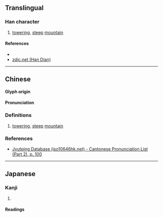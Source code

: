 {{also|𡶴|嵃}}
{{character info/new}}
==Translingual==

===Han character===
{{Han char|rn=46|rad=山|as=11|sn=14|four=20715|canj=UYHM,UYKM|ids=⿰山産(G),⿰山產(HTK)}}

# [[towering]], [[steep]] [[mountain]]

====References====
* {{Han ref|kx=0318.070|dkj=08389|dj=0618.290|hdz=10795.070|uh=5D7C|ud=23932|bh=E1AE|bd=57774}}
* [http://www.zdic.net/z/18/js/5D7C.htm zdic.net (Han Dian)]

----

==Chinese==
{{zh-forms|s=𡶴}}

====Glyph origin====
{{Han etym}}

====Pronunciation====
{{zh-pron
|m=chǎn
|c=caan2
|mc=y
|oc=y
|ma=
|cat=
}}

===Definitions===
{{zh-hanzi}}

# [[towering]], [[steep]] [[mountain]] {{gloss|same as [[嵃]]}} <!-- Not a variant character -->

===References===
* [http://www.iso10646hk.net/jp/document/download.jsp Jyutping Database (iso10646hk.net) - Cantonese Pronunciation List (Part 2), p. 100]

----

==Japanese==

===Kanji===
{{ja-kanji|grade=|rs=山11}}

# {{defn|lang=ja|sort=山11}}

====Readings====
{{ja-readings
|goon=[[せん]] (sen)
|kanon=[[さん]] (san)
|kun=}}
